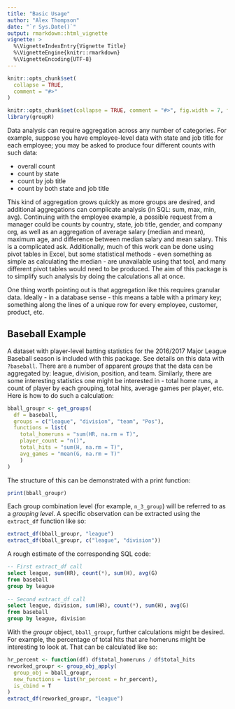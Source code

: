 ```yaml
---
title: "Basic Usage"
author: "Alex Thompson"
date: "`r Sys.Date()`"
output: rmarkdown::html_vignette
vignette: >
  %\VignetteIndexEntry{Vignette Title}
  %\VignetteEngine{knitr::rmarkdown}
  %\VignetteEncoding{UTF-8}
---
```


```r
knitr::opts_chunk$set(
  collapse = TRUE,
  comment = "#>"
)
```

```r
knitr::opts_chunk$set(collapse = TRUE, comment = "#>", fig.width = 7, fig.height = 7, fig.align = "center")
library(groupR)
```

Data analysis can require aggregation across any number of categories. For example, suppose you have employee-level data with state and job title for each employee; you may be asked to produce four different counts with such data: 

- overall count
- count by state
- count by job title
- count by both state and job title

This kind of aggregation grows quickly as more groups are desired, and additional aggregations can complicate analysis (in SQL: sum, max, min, avg). Continuing with the employee example, a possible request from a manager could be counts by country, state, job title, gender, and company org, as well as an aggregation of average salary (median and mean), maximum age, and difference between median salary and mean salary. This is a complicated ask. Additionally, much of this work can be done using pivot tables in Excel, but some statistical methods - even something as simple as calculating the median - are unavailable using that tool, and many different pivot tables would need to be produced. The aim of this package is to simplify such analysis by doing the calculations all at once.

One thing worth pointing out is that aggregation like this requires granular data. Ideally - in a database sense - this means a table with a primary key; something along the lines of a unique row for every employee, customer, product, etc.

## Baseball Example

A dataset with player-level batting statistics for the 2016/2017 Major League Baseball season is included with this package. See details on this data with `?baseball`. There are a number of apparent _groups_ that the data can be aggregated by: league, division, position, and team. Similarly, there are some interesting statistics one might be interested in - total home runs, a count of player by each grouping, total hits, average games per player, etc. Here is how to do such a calculation:

```r
bball_groupr <- get_groups(
  df = baseball,
  groups = c("league", "division", "team", "Pos"),
  functions = list(
    total_homeruns = "sum(HR, na.rm = T)",
    player_count = "n()",
    total_hits = "sum(H, na.rm = T)",
    avg_games = "mean(G, na.rm = T)"
    )
)
```

The structure of this can be demonstrated with a print function:

```r
print(bball_groupr)
```

Each group combination level (for example, `n_3_group`) will be referred to as a _grouping level_. A specific observation can be extracted using the `extract_df` function like so:

```r
extract_df(bball_groupr, "league")
extract_df(bball_groupr, c("league", "division"))
```

A rough estimate of the corresponding SQL code:

```sql
-- First extract_df call
select league, sum(HR), count(*), sum(H), avg(G)
from baseball
group by league
  
-- Second extract_df call
select league, division, sum(HR), count(*), sum(H), avg(G)
from baseball
group by league, division
```

With the  _groupr_ object, `bball_groupr`, further calculations might be desired. For example, the percentage of total hits that are homeruns might be interesting to look at. That can be calculated like so:

```r
hr_percent <- function(df) df$total_homeruns / df$total_hits
reworked_groupr <- group_obj_apply(
  group_obj = bball_groupr,
  new_functions = list(hr_percent = hr_percent),
  is_cbind = T
)
extract_df(reworked_groupr, "league")
```

